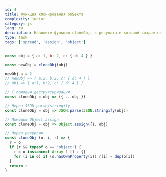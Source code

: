 ```yaml
---
id: 4
title: Функция клонирования объекта
complexity: junior
category: js
lang: ru
description: Напишите функцию cloneObj, в результате которой создается новая копия объекта
type: task
tags: ['spread', 'assign', 'object']
---
```


```js example
const obj = { a: 1, b: 2, c: { d: 4 } }

const newObj = cloneObj(obj)

newObj.a = 2
// newObj => { a:2, b:2, c: { d: 4 } }
// obj => { a:1, b:2, c: { d: 4 } }
```

```js answer
// С помощью деструктуризации
const cloneObj = obj => ({ ...obj })

// Через JSON.parse/stringify
const cloneObj = obj => JSON.parse(JSON.stringify(obj))

// Помощью Object.assign
const cloneObj = obj => Object.assign({}, obj)

// Через рекурсию
const cloneObj (o, i, r) => {
  r = o
  if (r && typeof o == 'object') {
    r = o instanceof Array ? [] : {}
    for (i in o) if (o.hasOwnProperty(i)) r[i] = dup(o[i])
  }
  return r
}
```
